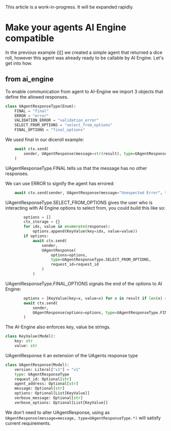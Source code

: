 
<Callout type="info" emoji="ℹ️">
This article is a work-in-progress. It will be expanded rapidly.
</Callout>


# Make your agents AI Engine compatible

 In the previous example ()[] we created a simple agent that returned a dice roll, however this agent was already
 ready to be callable by AI Engine. Let's get into how.

## from ai_engine

To enable communication from agent to AI-Engine we import 3 objects that define the allowed responses.


```python
class UAgentResponseType(Enum):
    FINAL = "final"
    ERROR = "error"
    VALIDATION_ERROR = "validation_error"
    SELECT_FROM_OPTIONS = "select_from_options"
    FINAL_OPTIONS = "final_options"
```

We used final in our diceroll example:

```python
    await ctx.send(
        sender, UAgentResponse(message=str(result), type=UAgentResponseType.FINAL)
    )
```

UAgentResponseType.FINAL tells us that the message has no other responses.


We can use ERROR to signify the agent has errored:

```python
    await ctx.send(sender, UAgentResponse(message="Unexpected Error", type=UAgentResponseType.ERROR))

```

UAgentResponseType.SELECT_FROM_OPTIONS gives the user who is interacting with AI Engine options to select from, you
could build this like so:

```python
        options = []
        ctx_storage = {}
        for idx, value in enumerate(response):
            options.append(KeyValue(key=idx, value=value))
        if options:
            await ctx.send(
                sender,
                UAgentResponse(
                    options=options,
                    type=UAgentResponseType.SELECT_FROM_OPTIONS,
                    request_id=request_id
                )
            )
```

UAgentResponseType.FINAL_OPTIONS signals the end of the options to AI Engine:

```python
        options = [KeyValue(key=x, value=x) for x in result if len(x) > 1]
        await ctx.send(
            sender,
            UAgentResponse(options=options, type=UAgentResponseType.FINAL_OPTIONS),
        )
```



The AI-Engine also enforces key, value be strings.

```python
class KeyValue(Model):
    key: str
    value: str
```

UAgentResponse it an extension of the UAgents response type

```python
class UAgentResponse(Model):
    version: Literal["v1"] = "v1"
    type: UAgentResponseType
    request_id: Optional[str]
    agent_address: Optional[str]
    message: Optional[str]
    options: Optional[List[KeyValue]]
    verbose_message: Optional[str]
    verbose_options: Optional[List[KeyValue]]
```

We don't need to alter UAgentResponse, using as `UAgentResponse(message=message, type=UAgentResponseType.*)` will
satisfy current requirements.

